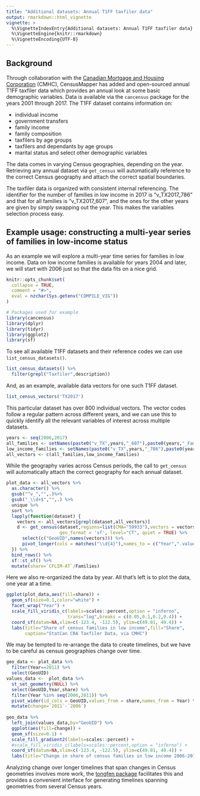 ```yaml
---
title: "Additional datasets: Annual T1FF taxfiler data"
output: rmarkdown::html_vignette
vignette: >
  %\VignetteIndexEntry{Additional datasets: Annual T1FF taxfiler data}
  %\VignetteEngine{knitr::rmarkdown}
  %\VignetteEncoding{UTF-8}
---
```


## Background

Through collaboration with the [Canadian Mortgage and Housing Corporation](https://www.cmhc-schl.gc.ca/) (CMHC), CensusMapper has added and open-sourced annual T1FF taxfiler data which provides an annual look at some basic demographic variables. Data is available via the `cancensus` package for the years 2001 through 2017. The T1FF dataset contains information on: 

* individual income
* government transfers
* family income
* family composition
* taxfilers by age groups
* taxfilers and dependants by age groups
* marital status and select other demographic variables

The data comes in varying Census geographies, depending on the year. Retrieving any annual dataset via `get_census` will automatically reference to the correct Census geography and attach the correct spatial boundaries.

The taxfiler data is organized with consistent internal referencing. The identifier for the number of families in low income in 2017 is "v_TX2017_786" and that for all families is "v_TX2017_607", and the ones for the other years are given by simply swapping out the year. This makes the variables selection process easy. 

## Example usage: constructing a multi-year series of families in low-income status

As an example we will explore a multi-year time series for families in low income. Data on low income families is available for years 2004 and later, we will start with 2006 just so that the data fits on a nice grid.

```r
knitr::opts_chunk$set(
  collapse = TRUE,
  comment = "#>",
  eval = nzchar(Sys.getenv("COMPILE_VIG"))
)
```

```r
# Packages used for example
library(cancensus)
library(dplyr)
library(tidyr)
library(ggplot2)
library(sf)
```

To see all available T1FF datasets and their reference codes we can use `list_census_datasets()`.

```r
list_census_datasets() %>% 
  filter(grepl("Taxfiler",description))
```
And, as an example, available data vectors for one such T1FF dataset.
```r
list_census_vectors('TX2017')
```
This particular dataset has over 800 individual vectors. The vector codes follow a regular pattern across different years, and we can use this to quickly identify all the relevant variables of interest across multiple datasets. 
```r
years <- seq(2006,2017)
all_families <- setNames(paste0("v_TX",years,"_607"),paste0(years,"_Families"))
low_income_families <- setNames(paste0("v_TX",years,"_786"),paste0(years,"_CFLIM-AT")) 
all_vectors <- c(all_families,low_income_families)
```

While the geography varies across Census periods, the call to `get_census` will automatically attach the correct geography for each annual dataset.

```r
plot_data <- all_vectors %>% 
  as.character() %>% 
  gsub("^v_","",.)%>% 
  gsub("_\\d+$","",.) %>%
  unique %>%
  sort %>%
  lapply(function(dataset) {
    vectors <- all_vectors[grepl(dataset,all_vectors)]
    d <- get_census(dataset,regions=list(CMA="59933"),vectors = vectors,
                    geo_format = 'sf', level="CT", quiet = TRUE) %>%
      select(c("GeoUID",names(vectors))) %>%
      pivot_longer(cols = matches("\\d{4}"),names_to = c("Year",".value"),names_pattern = "(\\d{4})_(.+)")
  }) %>%
  bind_rows() %>%
  sf::st_sf() %>%
  mutate(share=`CFLIM-AT`/Families)
```

Here we also re-organized the data by year. All that's left is to plot the data, one year at a time.

```r
ggplot(plot_data,aes(fill=share)) +
  geom_sf(size=0.1,color="white") +
  facet_wrap("Year") +
  scale_fill_viridis_c(labels=scales::percent,option = "inferno",
                       trans="log",breaks = c(0.05,0.1,0.2,0.4)) +
  coord_sf(datum=NA,xlim=c(-123.4, -122.5), ylim=c(49.01, 49.4)) +
  labs(title="Share of census families in low income",fill="Share",
       caption="StatCan CRA Taxfiler Data, via CMHC")
```

We may be tempted to re-arrange the data to create timelines, but we have to be careful as census geographies change over time. 

```r
geo_data <- plot_data %>% 
  filter(Year==2011) %>% 
  select(GeoUID)
values_data <-  plot_data %>%
  st_set_geometry(NULL) %>%
  select(GeoUID,Year,share) %>%
  filter(Year %in% seq(2006,2011)) %>%
  pivot_wider(id_cols = GeoUID,values_from = share,names_from = Year) %>%
  mutate(change=`2011`-`2006`)
  
geo_data %>%
  left_join(values_data,by="GeoUID") %>%
  ggplot(aes(fill=change)) +
  geom_sf(size=0.1) +
  scale_fill_gradient2(labels=scales::percent) +
  #scale_fill_viridis_c(labels=scales::percent,option = "inferno") +
  coord_sf(datum=NA,xlim=c(-123.4, -122.5), ylim=c(49.01, 49.4)) +
  labs(title="Change in share of census families in low income 2006-2011",fill="Percentage\npoint change",caption="StatCan CRA Taxfiler Data, via CMHC")
```

Analyzing change over longer timelines that span changes in Census geometries involves more work, the [tongfen package](https://mountainmath.github.io/tongfen/index.html) facilitates this and provides a convenient interface for generating timelines spanning geometries from several Census years.

